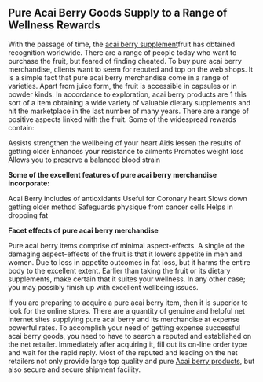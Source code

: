 
== Pure Acai Berry Goods Supply to a Range of Wellness Rewards ==


With the passage of time, the [http://www.acaiberryinformations.com/acai-berry-supplement.html  acai berry supplement]fruit has obtained recognition worldwide. There are a range of people today who want to purchase the fruit, but feared of finding cheated. To buy pure acai berry merchandise, clients want to seem for reputed and top on the web shops. It is a simple fact that pure acai berry merchandise come in a range of varieties. Apart from juice form, the fruit is accessible in capsules or in powder kinds. In accordance to exploration, acai berry products are 1 this sort of a item obtaining a wide variety of valuable dietary supplements and hit the marketplace in the last number of many years. There are a range of positive aspects linked with the fruit. Some of the widespread rewards contain:

Assists strengthen the wellbeing of your heart
Aids lessen the results of getting older
Enhances your resistance to ailments
Promotes weight loss
Allows you to preserve a balanced blood strain

'''Some of the excellent features of pure acai berry merchandise incorporate:'''

Acai Berry includes of antioxidants
Useful for Coronary heart
Slows down getting older method
Safeguards physique from cancer cells
Helps in dropping fat


'''Facet effects of pure acai berry merchandise'''

Pure acai berry items comprise of minimal aspect-effects. A single of the damaging aspect-effects of the fruit is that it lowers appetite in men and women. Due to loss in appetite outcomes in fat loss, but it harms the entire body to the excellent extent. Earlier than taking the fruit or its dietary supplements, make certain that it suites your wellness. In any other case; you may possibly finish up with excellent wellbeing issues.

If you are preparing to acquire a pure acai berry item, then it is superior to look for the online stores. There are a quantity of genuine and helpful net internet sites supplying pure acai berry and its merchandise at expense powerful rates. To accomplish your need of getting expense successful acai berry goods, you need to have to search a reputed and established on the net retailer. Immediately after acquiring it, fill out its on-line order type and wait for the rapid reply. Most of the reputed and leading on the net retailers not only provide large top quality and pure [http://www.webmd.com/diet/guide/acai-berries-and-acai-berry-juice-what-are-the-health-benefits Acai berry products], but also secure and secure shipment facility.